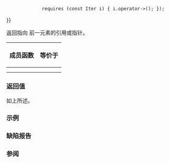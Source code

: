 {{cpp/iterator/reverse_iterator/title|operator*,-&gt;}}
{{cpp/iterator/reverse_iterator/navbar}}
{{dcl begin}}
{{dcla|num=1|constexpr=c++17|
reference operator*() const;
}}
{{dcl rev begin|num=2}}
{{dcla|constexpr=c++17|until=c++20|
pointer operator-&gt;() const;
}}
{{dcl|since=c++20|
constexpr pointer operator-&gt;() const
    requires (std::is_pointer_v&lt;Iter&gt; {{!!}}
              requires (const Iter i) { i.operator-&gt;(); });
}}
{{dcl rev end}}
{{dcl end}}

返回指向 {{rlpst|/#current}} 前一元素的引用或指针。

{|class="wikitable" style="text-align: center;"
!成员函数
!等价于
|-
|{{c/core|operator*}}
|{{box|{{c/core|1=Iter tmp =}}{{nbspt}}{{rlpst|/#current}}{{c/core|; return *--tmp;}}}}
|-
|{{nbsp}}{{c/core|operator-&gt;}}{{nbsp}}
|{{rev begin}}
{{rev|until=c++11|
{{c|return &amp;(operator*());}}
}}
{{rev|since=c++11|until=c++20|
{{c|return std::addressof(operator*());}}
}}
{{rev|since=c++20|
* {{tt|Iter}} 是指针类型时等价于 {{box|{{c/core|return}}{{nbspt}}{{rlpst|/#current}}{{nbspt}}{{c/core|- 1;}}}}
* 否则等价于 {{box|{{c/core|return std::prev(}}{{rlpst|/#current}}{{c/core|).operator-&gt;();}}}}
}}
{{rev end}}
|}

===返回值===
如上所述。

===示例===
{{example
|code=
#include &lt;complex&gt;
#include &lt;iostream&gt;
#include &lt;iterator&gt;
#include &lt;vector&gt;

int main()
{
    using RI0 = std::reverse_iterator&lt;int*&gt;;
    int a[]{0, 1, 2, 3};
    RI0 r0{std::rbegin(a)};
    std::cout &lt;&lt; "*r0 = " &lt;&lt; *r0 &lt;&lt; '\n';
    *r0 = 42;
    std::cout &lt;&lt; "a[3] = " &lt;&lt; a[3] &lt;&lt; '\n';
    
    using RI1 = std::reverse_iterator&lt;std::vector&lt;int&gt;::iterator&gt;;
    std::vector&lt;int&gt; vi{0, 1, 2, 3};
    RI1 r1{vi.rend() - 2};
    std::cout &lt;&lt; "*r1 = " &lt;&lt; *r1 &lt;&lt; '\n';
    
    using RI2 = std::reverse_iterator&lt;std::vector&lt;std::complex&lt;double&gt;&gt;::iterator&gt;;
    std::vector&lt;std::complex&lt;double&gt;&gt; vc{&lt;!----&gt;{1, 2}, {3, 4}, {5, 6}, {7, 8}&lt;!----&gt;};
    RI2 r2{vc.rbegin() + 1};
    std::cout &lt;&lt; "vc[2] = (" &lt;&lt; r2-&gt;real() &lt;&lt; ',' &lt;&lt; r2-&gt;imag() &lt;&lt; ")\n";
}
|output=
*r0 = 3
a[3] = 42
*r1 = 1
vc[2] = (5,6)
}}

===缺陷报告===
{{dr list begin}}
{{dr list item|wg=lwg|dr=2188|std=C++11|before={{c/core|operator-&gt;}} 使用 {{tt|&amp;}} 取地址|after=改用 {{lc|std::addressof}}}}
{{dr list end}}

===参阅===
{{dsc begin}}
{{dsc inc|cpp/iterator/adaptor/dsc operator_at|reverse_iterator}}
{{dsc end}}

{{langlinks|de|en|es|fr|it|ja|pt|ru}}